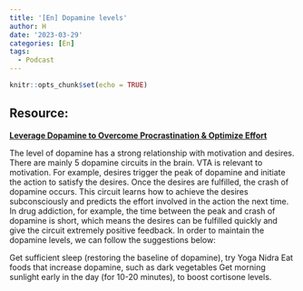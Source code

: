 ```yaml
---
title: '[En] Dopamine levels'
author: H
date: '2023-03-29'
categories: [En]
tags:
  - Podcast
---
```


```r
knitr::opts_chunk$set(echo = TRUE)
```

## Resource:

[**Leverage Dopamine to Overcome Procrastination & Optimize Effort**](https://podcasts.apple.com/gb/podcast/huberman-lab/id1545953110?i=1000606049488)


The level of dopamine has a strong relationship with motivation and desires. There are mainly 5 dopamine circuits in the brain. VTA is relevant to motivation. For example, desires trigger the peak of dopamine and initiate the action to satisfy the desires. Once the desires are fulfilled, the crash of dopamine occurs. This circuit learns how to achieve the desires subconsciously and predicts the effort involved in the action the next time. In drug addiction, for example, the time between the peak and crash of dopamine is short, which means the desires can be fulfilled quickly and give the circuit extremely positive feedback. In order to maintain the dopamine levels, we can follow the suggestions below:

Get sufficient sleep (restoring the baseline of dopamine), try Yoga Nidra
Eat foods that increase dopamine, such as dark vegetables
Get morning sunlight early in the day (for 10-20 minutes), to boost cortisone levels.






